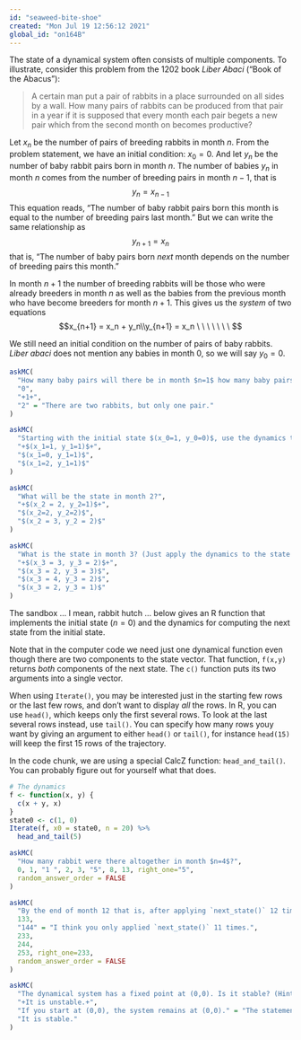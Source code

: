 ```yaml
---
id: "seaweed-bite-shoe"
created: "Mon Jul 19 12:56:12 2021"
global_id: "on164B"
---
```


The state of a dynamical system often consists of multiple components. To illustrate, consider this problem from the 1202 book *Liber Abaci* ("Book of the Abacus"):

> A certain man put a pair of rabbits in a place surrounded on all sides by a wall. How many pairs of rabbits can be produced from that pair in a year if it is supposed that every month each pair begets a new pair which from the second month on becomes productive?

Let $x_n$ be the number of pairs of breeding rabbits in month $n$. From the problem statement, we have an initial condition: $x_0 = 0$.  And let $y_n$ be the number of baby rabbit pairs born in month $n$.  The number of babies $y_n$ in month $n$ comes from the number of breeding pairs in month $n-1$, that is
$$y_{n} = x_{n-1}$$
This equation reads, "The number of baby rabbit pairs born this month is equal to the number of breeding pairs last month." But we can write the same relationship as $$y_{n+1} = x_n$$ that is, "The number of baby pairs born *next* month depends on the number of breeding pairs this month."

In month $n+1$ the number of breeding rabbits will be those who were already breeders in month $n$ as well as the babies from the previous month who have become breeders for month $n+1$. This gives us the *system* of two equations $$x_{n+1} = x_n + y_n\\y_{n+1} = x_n \ \ \  \ \ \ \ $$ 

We still need an initial condition on the number of pairs of baby rabbits. *Liber abaci* does not mention any babies in month 0, so we will say $y_0 = 0$.


```r
askMC(
  "How many baby pairs will there be in month $n=1$ how many baby pairs will become breeders?",
  "0", 
  "+1+", 
  "2" = "There are two rabbits, but only one pair."
)
```

```r
askMC(
  "Starting with the initial state $(x_0=1, y_0=0)$, use the dynamics to find the state at month 1. What is that state?", 
  "+$(x_1=1, y_1=1)$+",
  "$(x_1=0, y_1=1)$",
  "$(x_1=2, y_1=1)$"
)
```

```r
askMC(
  "What will be the state in month 2?",
  "+$(x_2 = 2, y_2=1)$+",
  "$(x_2=2, y_2=2)$",
  "$(x_2 = 3, y_2 = 2)$"
)
```

```r
askMC(
  "What is the state in month 3? (Just apply the dynamics to the state in month2. It is a matter of arithmetic.)",
  "+$(x_3 = 3, y_3 = 2)$+",
  "$(x_3 = 2, y_3 = 3)$",
  "$(x_3 = 4, y_3 = 2)$",
  "$(x_3 = 2, y_3 = 1)$"
)
```

The sandbox ... I mean, rabbit hutch ... below gives an R function that implements the initial state ($n=0$) and the dynamics for computing the next state from the initial state. 

Note that in the computer code we need just one dynamical function even though there are two components to the state vector. That function, `f(x,y)` returns *both* components of the next state. The `c()` function puts its two arguments into a single vector. 

When using `Iterate()`, you may be interested just in the starting few rows or the last few rows, and don't want to display *all* the rows. In R, you can use `head()`, which keeps only the first several rows. To look at the last several rows instead, use `tail()`. You can specify how many rows youy want by giving an argument to either `head()` or `tail()`, for instance `head(15)` will keep the first 15 rows of the trajectory.

In the code chunk, we are using a special CalcZ function: `head_and_tail()`. You can probably figure out for yourself what that does.


```r
# The dynamics
f <- function(x, y) {
  c(x + y, x)
}
state0 <- c(1, 0)
Iterate(f, x0 = state0, n = 20) %>% 
  head_and_tail(5)
```

```r
askMC(
  "How many rabbit were there altogether in month $n=4$?",
  0, 1, "1 ", 2, 3, "5", 8, 13, right_one="5",
  random_answer_order = FALSE
)
```

```r
askMC(
  "By the end of month 12 that is, after applying `next_state()` 12 times to the initial state, how many rabbits total will there be?",
  133,
  "144" = "I think you only applied `next_state()` 11 times.",
  233,
  244,
  253, right_one=233,
  random_answer_order = FALSE
)
```

```r
askMC(
  "The dynamical system has a fixed point at (0,0). Is it stable? (Hint: Use `Iterate()` starting near the fixed point. Or think about what happens if you are happily having 0 pairs of rabbits and then a friend gives you a pair.)",
  "+It is unstable.+",
  "If you start at (0,0), the system remains at (0,0)." = "The statement is true, but irrelevant. The question is about stability, which is about dynamics *near* (not *on*) the fixed point.",
  "It is stable."
)
```

